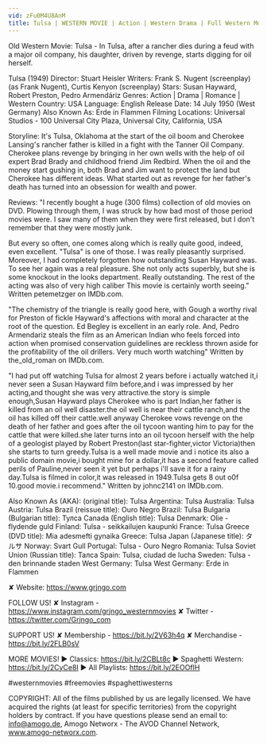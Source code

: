 ```yaml
---
vid: zFu0M4U8AnM
title: Tulsa | WESTERN MOVIE | Action | Western Drama | Full Western Movie
---
```


Old Western Movie: Tulsa - In Tulsa, after a rancher dies during a feud with a major oil company, his daughter, driven by revenge, starts digging for oil herself. 

Tulsa (1949)
Director: Stuart Heisler
Writers: Frank S. Nugent (screenplay) (as Frank Nugent), Curtis Kenyon (screenplay)
Stars: Susan Hayward, Robert Preston, Pedro Armendáriz 
Genres: Action | Drama | Romance | Western 
Country: USA
Language: English
Release Date: 14 July 1950 (West Germany)
Also Known As: Erde in Flammen
Filming Locations: Universal Studios - 100 Universal City Plaza, Universal City, California, USA

Storyline:
It's Tulsa, Oklahoma at the start of the oil boom and Cherokee Lansing's rancher father is killed in a fight with the Tanner Oil Company. Cherokee plans revenge by bringing in her own wells with the help of oil expert Brad Brady and childhood friend Jim Redbird. When the oil and the money start gushing in, both Brad and Jim want to protect the land but Cherokee has different ideas. What started out as revenge for her father's death has turned into an obsession for wealth and power. 

Reviews:
"I recently bought a huge (300 films) collection of old movies on DVD. Plowing through them, I was struck by how bad most of those period movies were. I saw many of them when they were first released, but I don't remember that they were mostly junk.

But every so often, one comes along which is really quite good, indeed, even excellent. "Tulsa" is one of those. I was really pleasantly surprised. Moreover, I had completely forgotten how outstanding Susan Hayward was. To see her again was a real pleasure. She not only acts superbly, but she is some knockout in the looks department. Really outstanding. The rest of the acting was also of very high caliber This movie is certainly worth seeing." Written petemetzger on IMDb.com.

"The chemistry of the triangle is really good here, with Gough a worthy rival for Preston of fickle Hayward's affections with moral and character at the root of the question. Ed Begley is excellent in an early role. And, Pedro Armendariz steals the film as an American Indian who feels forced into action when promised conservation guidelines are reckless thrown aside for the profitability of the oil drillers. Very much worth watching" Written by the_old_roman on IMDb.com.

"I had put off watching Tulsa for almost 2 years before i actually watched it,i never seen a Susan Hayward film before,and i was impressed by her acting,and thought she was very attractive.the story is simple enough,Susan Hayward plays Cherokee who is part Indian,her father is killed from an oil well disaster.the oil well is near their cattle ranch,and the oil has killed off their cattle.well anyway Cherokee vows revenge on the death of her father and goes after the oil tycoon wanting him to pay for the cattle that were killed.she later turns into an oil tycoon herself with the help of a geologist played by Robert Preston(last star-fighter,victor Victoria)then she starts to turn greedy.Tulsa is a well made movie and i notice its also a public domain movie,i bought mine for a dollar,it has a second feature called perils of Pauline,never seen it yet but perhaps i'll save it for a rainy day.Tulsa is filmed in color,it was released in 1949.Tulsa gets 8 out o0f 10.good movie.i recommend." Written by johnc2141 on IMDb.com.

Also Known As (AKA):
(original title): Tulsa
Argentina: Tulsa
Australia: Tulsa
Austria: Tulsa
Brazil (reissue title): Ouro Negro
Brazil: Tulsa
Bulgaria (Bulgarian title): Тулса
Canada (English title): Tulsa
Denmark: Olie - flydende guld
Finland: Tulsa - seikkailujen kaupunki
France: Tulsa
Greece (DVD title): Mia adesmefti gynaika
Greece: Tulsa
Japan (Japanese title): タルサ
Norway: Svart Gull
Portugal: Tulsa - Ouro Negro
Romania: Tulsa
Soviet Union (Russian title): Талса
Spain: Tulsa, ciudad de lucha
Sweden: Tulsa - den brinnande staden
West Germany: Tulsa
West Germany: Erde in Flammen

✘ Website: https://www.grjngo.com

FOLLOW US!
✘ Instagram - https://www.instagram.com/grjngo_westernmovies
✘ Twitter - https://twitter.com/Grjngo_com

SUPPORT US!
✘ Membership - https://bit.ly/2V63h4q
✘ Merchandise - https://bit.ly/2FLB0sV

MORE MOVIES! 
► Classics: https://bit.ly/2CBLt8c 
► Spaghetti Western: https://bit.ly/2CyCe8I 
► All Playlists: https://bit.ly/2EOOfIH 

#westernmovies #freemovies #spaghettiwesterns

COPYRIGHT: All of the films published by us are legally licensed. We have acquired the rights (at least for specific territories) from the copyright holders by contract. If you have questions please send an email to: info@amogo.de, Amogo Networx - The AVOD Channel Network, www.amogo-networx.com.
